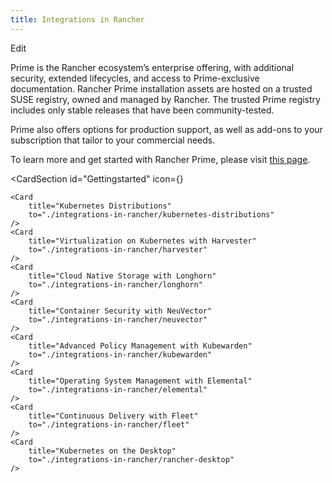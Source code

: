 ```yaml
---
title: Integrations in Rancher
---
```


<head>
  <link rel="canonical" href="https://ranchermanager.docs.rancher.com/integrations-in-rancher"/>
</head>

Edit


Prime is the Rancher ecosystem’s enterprise offering, with additional security, extended lifecycles, and access to Prime-exclusive documentation. Rancher Prime installation assets are hosted on a trusted SUSE registry, owned and managed by Rancher. The trusted Prime registry includes only stable releases that have been community-tested. 

Prime also offers options for production support, as well as add-ons to your subscription that tailor to your commercial needs.

To learn more and get started with Rancher Prime, please visit [this page](https://www.rancher.com/quick-start). 

<CardSection
    id="Gettingstarted"
    icon={<RocketRegular />}
>
    <Card
        title="Kubernetes Distributions"
        to="./integrations-in-rancher/kubernetes-distributions"
    />
    <Card
        title="Virtualization on Kubernetes with Harvester"
        to="./integrations-in-rancher/harvester"
    />
    <Card
        title="Cloud Native Storage with Longhorn"
        to="./integrations-in-rancher/longhorn"
    />
    <Card
        title="Container Security with NeuVector"
        to="./integrations-in-rancher/neuvector"
    />
    <Card
        title="Advanced Policy Management with Kubewarden"
        to="./integrations-in-rancher/kubewarden"
    />
    <Card
        title="Operating System Management with Elemental"
        to="./integrations-in-rancher/elemental"
    />
    <Card
        title="Continuous Delivery with Fleet"
        to="./integrations-in-rancher/fleet"
    />
    <Card
        title="Kubernetes on the Desktop"
        to="./integrations-in-rancher/rancher-desktop"
    />
</CardSection>
